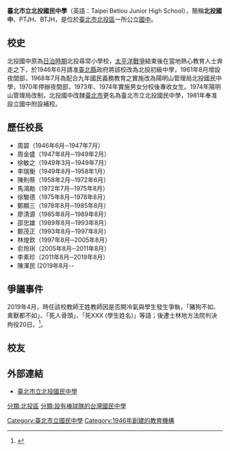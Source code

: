 {{Infobox School
|name           = 臺北市立北投國民中學 
|other_name     = 
|image          = 
|motto          = 
|established    = 1946年
|type           = 市立國民中學
|affiliation    = 公立
|district       = [[臺北市|臺北市]][[北投區|北投區]]
|grades         = 
|president      = 
|principal      = 陳澤民（2019年8月開始任期）
|dean           = 
|faculty        = 
|staff          = 
|students       = 
|conference     = 
|colors         =
|mascot         = 
|free_label     = 
|free_text      = 
|magazine       =
|location       = {{flagicon|TWN}}[[臺北市|臺北市]][[北投區|北投區]][[溫泉路|溫泉路]]62號
|tel            =+886-2-2891-2091
|fax            =+886-2-2892-3691
|information    =
|website        = [http://www.ptjh.tp.edu.tw/ www.ptjh.tp.edu.tw]
}}

'''臺北市立北投國民中學'''（英語：Taipei Betiou Junior High School），簡稱'''北投國中'''、PTJH、BTJH，是位於[[臺北市|臺北市]][[北投區|北投區]]一所公立[[國中|國中]]。

==校史==
北投國中原為[[台灣日治時期|日治時期]]北投尋常小學校，[[太平洋戰爭|太平洋戰爭]]結束後在當地熱心教育人士奔走之下，於1946年6月請准[[新北市|臺北縣]]政府將該校改為北投初級中學，1961年8月增設夜間部，1968年7月為配合九年國民義務教育之實施改為陽明山管理局北投國民中學，1970年停辦夜間部，1973年、1974年實施男女分校後專收女生。1974年陽明山管理局改制，北投國中改隸[[臺北市|臺北市]]更名為臺北市立北投國民中學，1981年奉准設立國中附設補校。

==歷任校長==
*周碧（1946年6月─1947年7月）
*周金盛（1947年8月─1949年2月）
*徐敏之（1949年3月─1949年7月）
*李瑞衡（1949年8月─1958年1月）
*陳則蔡（1958年2月─1972年6月）
*馬鴻勛（1972年7月─1975年8月）
*徐駿德（1975年8月─1978年8月）
*鄭顯三（1978年8月─1985年8月）
*廖清源（1985年8月─1989年8月）
*邵忠雄（1989年8月─1993年8月）
*鄭茂正（1993年8月─1997年8月）
*林煌欽（1997年8月─2005年8月）
*俞玲琍（2005年8月─2011年8月）
*李素珍（2011年8月─2019年8月）
*陳澤民 (2019年8月--

==爭議事件==
2019年4月，時任該校教師王姓教師因是否開冷氣與學生發生爭執，「豬狗不如、禽獸都不如」、「死人骨頭」、「死XXX (學生姓名)」等語；後遭士林地方法院判決拘役20日。<ref>{{Cite web |url=https://law.judicial.gov.tw/FJUD/data.aspx?ty=JD&id=SLDM,108,%E6%98%93,779,20200115,1 |title=臺灣士林地方法院 108 年易字第 779 號刑事判決 |accessdate=2020-05-16 |archive-date=2020-08-05 |archive-url=https://web.archive.org/web/20200805205734/https://law.judicial.gov.tw/FJUD/data.aspx?ty=JD&id=SLDM%2C108%2C%E6%98%93%2C779%2C20200115%2C1 |dead-url=no }}</ref>。

== 校友 ==
{{main|Category:臺北市立北投國民中學校友}}

==外部連結==
*[http://www.ptjh.tp.edu.tw/ 臺北市立北投國民中學] {{Wayback|url=http://www.ptjh.tp.edu.tw/ |date=20100529025141 }}
{{台北市國民中小學}}

[[Category:臺北市立國民中學|Category:臺北市立國民中學]]
[[Category:1946年創建的教育機構|Category:1946年創建的教育機構]]
[[分類:北投區|分類:北投區]]
[[分類:設有棒球隊的台灣國民中學|分類:設有棒球隊的台灣國民中學]]
